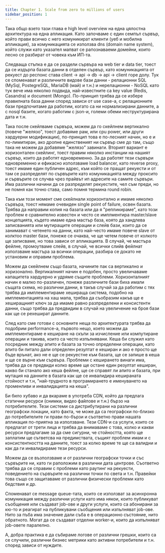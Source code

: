 ```yaml
---
title: Chapter 1. Scale from zero to millions of users
sidebar_position: 1
---
```


Така общо взето тази глава е high level overview на една цялостна архитектура на една апликация. Като започваме с един семпъл сървър, който прави всичко с него комуникират клиенти (уеб и мобилна апликация), за комуникацията се използва dns (domain name system), който служи като указател мапват се рапознаваеми домейни, които лесно се разбират от човека към ИП-та.

Следваща стъпка е да се раздели сървъра на web tier и data tier, тоест да се издърпа базата данни в отделен сървър, като комуникацията от рекуест до респонс става client -> api -> db -> api -> client горе долу. Тук се споменават и различните видове бази данни - релационни SQL (MySql, PostegreSQL, MariaDB (май) и т.н.) и нерелационни - NoSQL като тук вече има няколко подвида, най-известните са key value (Redis, Casandra) и document (Mongo). По-принцип трябва да се избере правилната база данни според зависи от use case-а, с релационните бази предпочитаме да работим, когато са ни нормализирани данните, а с nosql базите, когато работим с json-и, големи обеми неструктурирана дата и т.н.

Така после скейлваме сървъра, можем да го скейлнем вертикално (повече "желязо", тоест добавяме рам, или cpu power, или други хардуерни модификации), по-принцип това е по-лесният начин, но е и по-лимитиран, ако дропне единственият ни сървър сме до там, също така не можем да добавяме "желязо" завинаги. Вторият вариант е хоризонтален скейлинг, тоест правим няколко инстанции на нашият сървър, които да работят едновременно. За да работят тези сървъри едновременно и ефикасно използваме load balancer, като reverse proxy, тоест имаме един публичен адрес, към който се пращат рекуести и от там се разпределят по сървърите като комуникацията между проксито и сървърите се случва чрез прайвът ип адресите на самите сървъри. Има различни начини да се разпределят рекуестите, чел съм преди, но не помня как точно става, само помня термина round robin.

Така към този момент сме скейлнали хоризонтално и имаме няколко сървъра, тоест нямаме очевиден single point of failure, освен базата. Трябва да направим копия на базата или да я "репликираме", като този проблем е сравнително известен и често се имплментира master/slave концепцията, където имаме една мастър база, която да хандлева записванията или мутиращите операции и слейв бази, които да се занимават с четенето на данни, като най-често имаме повече slave от колктоо master бази, понеже се очаква, че ще четем повече от колкото ще записваме, но това зависи от апликацията. В случай, че мастъра фейлне, промоутваме слейв, в случай, че всички слийв фейлнат използваме мастъра за всички операции, разбира се докато не установим и оправим проблема.

Можем да скейлнем също базата, начините пак са вертикално и хоризонално. Вертикалният начин е подобен, просто увеличаваме капацитета хардуерно и удряме същите проблеми. Хоризонталният начин е малко по-различен, понеже различните бази биха имали същата схема, но различни данни, в такъв случай за да работим с тях трябва да имплементираме хешираща система, подобно на имплементацията на хаш мапа, трябва да съобразим какъв ще е хеширащният ключ за да имаме равно разпределени и консистентн данни, също трябва да предвидим в случай на увеличение на броя бази как ще се рехешират данните.

След като сме готови с основните нещa по архитектурата трябва да подобрим performance-а, първото нещо, което можем да имплементираме е кеширане на скъпи за изчисление или компутиране операции и такива, които са често изпълнявани. Кеша би служил като посредник между апито и базата за точно определени операции, като апито би питало дали определен резултат е кеширан и ако е просто ще бъде врънат, ако не е ще се рекуестне към базата, ще се запише в кеша и ще се върне към сървъра. Проблеми с кеширането винаги има, трябва да се предвиди колко време ще остане един резултат кеширан, какво би станало ако кеша фейлне, ще се справят ли апито и базата, при мутация на данните в базата как ще се инвалидира кешираната стойност и т.н, "най-трудното в програмирането е именуването на променливи и инвалидацията на кеша".

Би било хубаво и да вкараме в употреба CDN, който да предлага статични ресурси (снимки, видео файлове и т.н.) бързо на потребителите. Тези системи са дистрибутирани на различни географски локации, като факта, че може да са географски по-близко до потребителите ги прави по-бързи и съответно прави нашата апликация по-приятна за използване. Тези CDN-и са услуги, които се предлагат от трети лица и трябва да внимаваме с това, колко и какви ресурси предлагаме за да сме сигурни, че стойността, която ще заплатим ще сътветсва на предимствата, същият проблем имам и с консистентността на данните, тоест за колко време те ще са валидни и как да ги инвалидираме тези ресурси.

Можем да се възползваме и от различни географски точки и със сървърите ни, като ги раположим в различни дата центрове. Съответно трябва да се справим с проблеми като раутинг на рекуести, поведението на сървърите на различни точки по света и т.н. Правейки това също се защитаваме от различни физически проблеми като бедствия и др.

Споменават се message queue-тата, които се използват за асинхронна комуникация между различни услуги като има някои, които публикуват съобщения или създават job-ове и други услуги, които са абонирани за кю-то и реагират на публикувани съобщения или изпълняват job-ове. Нито за пъба има значение дали съба е в операционно състояние, нито обратното. Могат да се създават отделни worker-и, които да изпълняват job-овете паралелно.

А, добра практика е да събираме логове от различни грешки, които са се случили, различни бизнес метрики като активни потребители и т.н. според зависи от нуждите.

